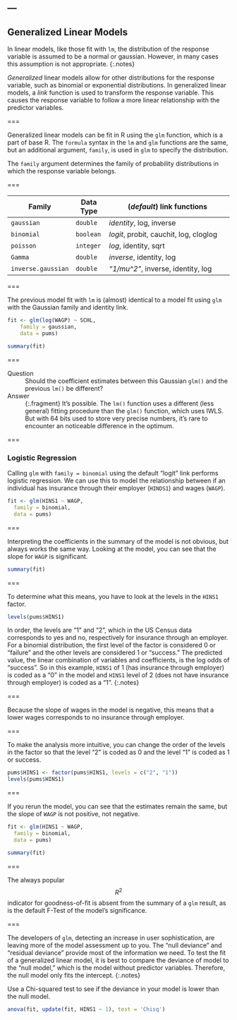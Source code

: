 ---
---

## Generalized Linear Models

In linear models, like those fit with `lm`, the distribution of the response variable is assumed to be a normal or gaussian. However, in many cases this assumption is not appropriate. 
{:.notes}

*Generalized* linear models allow for other distributions for the response variable, such as binomial or exponential distributions. In generalized linear models, a *link* function is used to transform the response variable. This causes the response variable to follow a more linear relationship with the predictor variables. 

===

Generalized linear models can be fit in R using the `glm` function, which is a part of base R. The `formula` syntax in the `lm` and `glm` functions are the same, but an additional argument, `family`, is used in `glm` to specify the distribution. 

The `family` argument determines the family of probability distributions in
which the response variable belongs.

===

| Family             | Data Type | (*default*) link functions             |
|--------------------|-----------|----------------------------------------|
| `gaussian`         | `double`  | *identity*, log, inverse               |
| `binomial`         | `boolean` | *logit*, probit, cauchit, log, cloglog |
| `poisson`          | `integer` | *log*, identity, sqrt                  |
| `Gamma`            | `double`  | *inverse*, identity, log               |
| `inverse.gaussian` | `double`  | *"1/mu^2"*, inverse, identity, log     |



===

The previous model fit with `lm` is (almost) identical to a model fit using
`glm` with the Gaussian family and identity link.

```r
fit <- glm(log(WAGP) ~ SCHL,
    family = gaussian,
    data = pums)
```

```r
summary(fit)
```

===

Question
: Should the coefficient estimates between this Gaussian `glm()` and the previous
`lm()` be different?

Answer
: {:.fragment} It's possible. The `lm()` function uses a different (less
general) fitting procedure than the `glm()` function, which uses IWLS. But with
64 bits used to store very precise numbers, it's rare to encounter an noticeable
difference in the optimum.

===

### Logistic Regression

Calling `glm` with `family = binomial` using the default "logit" link performs
logistic regression. We can use this to model the relationship between if an individual has insurance through their employer (`HINDS1`) and wages (`WAGP`).

```r
fit <- glm(HINS1 ~ WAGP,
  family = binomial,
  data = pums)
```

===

Interpreting the coefficients in the summary of the model is not obvious, but always works
the same way. Looking at the model, you can see that the slope for `WAGP` is significant. 

```r
summary(fit)
```

===

To determine what this means, you have to look at the levels in the `HINS1` factor. 

```r
levels(pums$HINS1)
```

In order, the levels are "1" and "2", which in the US Census data corresponds to yes and no, respectively for insurance through an employer. For a binomial distribution, the first level of the factor is considered 0 or "failure" and the other levels are considered 1 or "success." The predicted value, the linear combination of variables and coefficients, is the log odds of "success". So in this example, `HINS1` of 1 (has insurance through employer) is coded as a "0" in the model and `HINS1` level of 2 (does not have insurance through employer) is coded as a "1". 
{:.notes}

===

Because the slope of wages in the model is negative, this means that a lower wages corresponds to no insurance through employer. 

===

To make the analysis more intuitive, you can change the order of the levels in the factor so that the level "2" is coded as 0 and the level "1" is coded as 1 or success. 

```r
pums$HINS1 <- factor(pums$HINS1, levels = c("2", "1"))
levels(pums$HINS1)
```

===

If you rerun the model, you can see that the estimates remain the same, but the slope of `WAGP` is not positive, not negative. 

```r
fit <- glm(HINS1 ~ WAGP,
  family = binomial,
  data = pums)
```

```r
summary(fit)
```

===

The always popular $$R^2$$ indicator for goodness-of-fit is absent from the
summary of a `glm` result, as is the default F-Test of the model's significance.

===

The developers of `glm`, detecting an increase in user sophistication, are
leaving more of the model assessment up to you. The "null deviance" and
"residual deviance" provide most of the information we need. To test the fit of a generalized linear model, it is best to compare the deviance of model to the "null model," which is the model without predictor variables. Therefore, the null model only fits the intercept. 
{:.notes}

Use a Chi-squared test to see if the deviance in your model is lower than the null model.

```r
anova(fit, update(fit, HINS1 ~ 1), test = 'Chisq')
```
